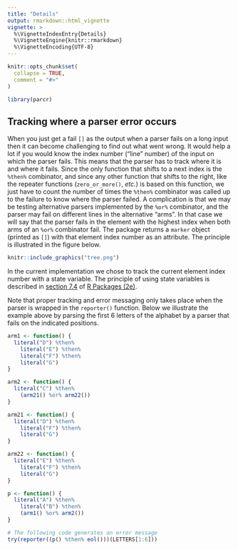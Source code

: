 ```yaml
---
title: "Details"
output: rmarkdown::html_vignette
vignette: >
  %\VignetteIndexEntry{Details}
  %\VignetteEngine{knitr::rmarkdown}
  %\VignetteEncoding{UTF-8}
---
```


```r
knitr::opts_chunk$set(
  collapse = TRUE,
  comment = "#>"
)
```

```r
library(parcr)
```

## Tracking where a parser error occurs

When you just get a fail `[]` as the output when a parser fails on a long input then it can become challenging to find out what went wrong. It would help a lot if you would know the index number ("line" number) of the input on which the parser fails. This means that the parser has to track where it is and where it fails. Since the only function that shifts to a next index is the `%then%` combinator, and since any other function that shifts to the right, like the repeater functions (`zero_or_more()`, *etc.*) is based on this function, we just have to count the number of times the `%then%` combinator was called up to the failure to know where the parser failed. A complication is that we may be testing alternative parsers implemented by the `%or%` combinator, and the parser may fail on different lines in the alternative "arms". In that case we will say that the parser fails in the element with the highest index when both arms of an `%or%` combinator fail. The package returns a `marker` object (printed as `[]`) with that element index number as an attribute. The principle is illustrated in the figure below.

```r
knitr::include_graphics("tree.png")
```

In the current implementation we chose to track the current element index number with a state variable. The principle of using state variables is described in [section 7.4](https://r-pkgs.org/data.html#sec-data-state) of [R Packages (2e)](https://r-pkgs.org/).

Note that proper tracking and error messaging only takes place when the parser is wrapped in the `reporter()` function. Below we illustrate the example above by parsing the first 6 letters of the alphabet by a parser that fails on the indicated positions.

```r
arm1 <- function() {
  literal("D") %then%
    literal("E") %then%
    literal("F") %then%
    literal("G")
}

arm2 <- function() {
  literal("C") %then% 
    (arm21() %or% arm22())
}

arm21 <- function() {
  literal("D") %then%
    literal("F") %then%
    literal("G")
}

arm22 <- function() {
  literal("E") %then%
    literal("F") %then%
    literal("G")
}

p <- function() {
  literal("A") %then%
    literal("B") %then%
    (arm1() %or% arm2())
}

# The following code generates an error message
try(reporter((p() %then% eol()))(LETTERS[1:6]))
```

